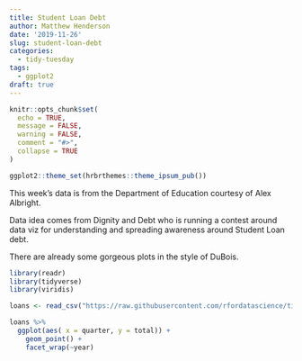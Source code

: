 ```yaml
---
title: Student Loan Debt
author: Matthew Henderson
date: '2019-11-26'
slug: student-loan-debt
categories:
  - tidy-tuesday
tags:
  - ggplot2
draft: true
---
```


```r
knitr::opts_chunk$set(
  echo = TRUE,
  message = FALSE,
  warning = FALSE,
  comment = "#>",
  collapse = TRUE
)

ggplot2::theme_set(hrbrthemes::theme_ipsum_pub())
```

This week's data is from the Department of Education courtesy of Alex Albright.

Data idea comes from Dignity and Debt who is running a contest around data viz for understanding and spreading awareness around Student Loan debt.

There are already some gorgeous plots in the style of DuBois.

```r
library(readr)
library(tidyverse)
library(viridis)

loans <- read_csv("https://raw.githubusercontent.com/rfordatascience/tidytuesday/master/data/2019/2019-11-26/loans.csv")

loans %>%
  ggplot(aes( x = quarter, y = total)) +
    geom_point() +
    facet_wrap(~year)
```
